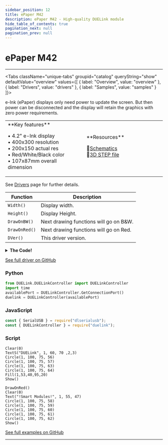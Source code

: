 ```yaml
---
sidebar_position: 12
title: ePaper M42
description: ePaper M42 - High-quality DUELink module
hide_table_of_contents: true
pagination_next: null
pagination_prev: null
---
```



# ePaper M42

<ImageSection 
  product="depaperm42-a"
  tagline="4.2"
/>

---

<Tabs className="unique-tabs" groupid="catalog" queryString="show" defaultValue="overview"
  values={[
    {
        label: "Overview",
        value: "overview"
    },
    {
        label: "Drivers",
        value: "drivers"
    },
    {
        label: "Samples",
        value: "samples"
    }
]}>

<TabItem value="overview">

e-Ink (ePaper) displays only need power to update the screen. But then power can be disconnected and the display will retain the graphics with zero power requirements.

<table><td width='50%'>
**Key features**

• 4.2" e-Ink display<br/>
• 400x300 resolution<br/>
• 200x150 actual res<br/>
• Red/White/Black color<br/>
• 107x87mm overall dimension<br/>

</td><td width='50%'>
**Resources**
 
📄[Schematics](/sch/gdl-depaperm42-a.pdf)<br/>
🔩[3D STEP file](/3d/gdl-depaperm42-a.step)<br/>
</td></table>

</TabItem>

<TabItem value="drivers">

See [Drivers](/docs/engine/drivers) page for further details.

| Function | Description |
|----------|-------------|
| `Width()` | Display width. |
| `Height()` | Display Height. |
| `DrawOnBW()` | Next drawing functions will go on B&W. |
| `DrawOnRed()` | Next drawing functions will go on Red. |
| `DVer()` | This driver version. |
<details>
<summary><strong>The Code!</strong></summary>

**ePaper M42 Driver**

```batch
##### ePaper M42 Driver #####

fn DVer()
    return 1.0
fend

Alias(select=1, reg=3, busy=4, rst=2)

_s = 1
_r = 3
_b = 4

fn DCmd(c, b1)
    DWrite(select, 0)#select
    DWrite(reg, 0)#cmd
    SpiWr(c)
    DWrite(reg, 1)#data
    for i in Range(0,Len(b1))
        SpiWr(b1[i])
    next
    DWrite(select, 1)#deselect
fend
 
fn WaitIdle()
    while DRead(busy,0)
        Wait(100)
 
    wend
fend
 
fn DrawOnRed() 
    DCmd(0x26, [])
fend
 
fn DrawOnBW() 
    DCmd(0x24, [])
fend

fn SetDrawW(x,y,a,b)
    DCmd(0x44, [(x >> 3) & 0xFF, (a >> 3) & 0xFF])
    DCmd(0x45, [y & 0xFF, (y >> 8) & 0xFF, (b)  & 0xFF, ((b) >> 8)  & 0xFF])
fend

fn SetCursor(x,y)
    DCmd(0x4E, [(x >> 3) & 0xFF])
    DCmd(0x4F, [y & 0xFF, (y >> 8) & 0xFF])
 
    WaitIdle()
fend

fn Width()
    return 200
fend

fn Height()
    return 150
fend
 
fn Init() 
    SpiCfg(0, 8000)  
 
    DWrite(rst,0)
    Wait(10)
    DWrite(rst,1)
    Wait(200) 
    
    GfxCfg(6, {0, select, reg, busy}, Width(),Height(),2)

    DCmd(0x74, [0x54])
    DCmd(0x7E, [0x3B])
    DCmd(0x2B, [0x04, 0x63]) # Reduce glitch under ACVCOM 
    DCmd(0x0C, [0x84, 0x8c, 0x85, 0x3F]) # Soft start setting
    DCmd(0x01, [0x2B, 0x01, 0x00]) # Driver Output control  Set MUX as 300
 
    DCmd(0x11, [0x03]) # Data Entry mode setting
    SetDrawW(0, 0, 400, 300)
    SetCursor(0,0)
 
    DCmd(0x3C, [0x01])
    DCmd(0x18, [0x80])
    DCmd(0x22, [0xB1])
    DCmd(0x20, [])
 
    WaitIdle()
    DrawOnBW()
fend

Init()

##############################

```

</details>

[See full driver on GitHub](https://github.com/ghi-electronics/duelink-website/tree/main/static/code/drivers)

</TabItem>

<TabItem value="samples">

### Python

```python
from DUELink.DUELinkController import DUELinkController
import time
availablePort = DUELinkController.GetConnectionPort()
duelink = DUELinkController(availablePort)
```

### JavaScript

```javascript
const { SerialUSB } = require("dlserialusb");
const { DUELinkController } = require("duelink");
```

### Script

```batch
Clear(0)
TextS("DUELink", 1, 60, 70 ,2,3)
Circle(1, 100, 75, 56)
Circle(1, 100, 75, 57)
Circle(1, 100, 75, 63)
Circle(1, 100, 75, 64)
Fill(1,53,40,95,20)
Show()

DrawOnRed() 
Clear(0)
Text("!Smart Modules!", 1, 55, 47)
Circle(1, 100, 75, 58)
Circle(1, 100, 75, 59)
Circle(1, 100, 75, 60)
Circle(1, 100, 75, 61)
Circle(1, 100, 75, 62)
Show()

```

[See full examples on GitHub](https://github.com/ghi-electronics/duelink-website/tree/main/static/code/samples)

</TabItem>

</Tabs>

---

<OrderSection
    product="DUELink ePaper M42"
    partnumber="GDL-DEPAPERM42-A"
    price="$0.00"
/>
